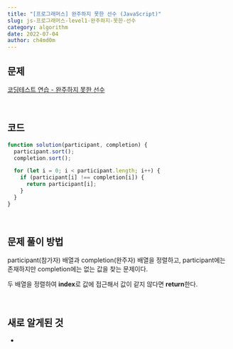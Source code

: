 ```yaml
---
title: "[프로그래머스] 완주하지 못한 선수 (JavaScript)"
slug: js-프로그래머스-level1-완주하지-못한-선수
category: algorithm
date: 2022-07-04
author: ch4md0m
---
```


## 문제

[코딩테스트 연습 - 완주하지 못한 선수](https://school.programmers.co.kr/learn/courses/30/lessons/42576)

<br />

## 코드

```jsx
function solution(participant, completion) {
  participant.sort();
  completion.sort();

  for (let i = 0; i < participant.length; i++) {
    if (participant[i] !== completion[i]) {
      return participant[i];
    }
  }
}
```

<br />

## 문제 풀이 방법

participant(참가자) 배열과 completion(완주자) 배열을 정렬하고, participant에는 존재하지만 completion에는 없는 값을 찾는 문제이다.

두 배열을 정렬하여 **index**로 값에 접근해서 값이 같지 않다면 **return**한다.

<br />

## 새로 알게된 것

-
